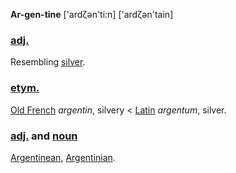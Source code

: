 '''Ar-gen-tine''' ['ardζən'ti:n] ['ardζən'tain]

===[[adjective|adj.]]===

Resembling [[silver]].

===[[etymology|etym.]]===

[[Old French]] <i>argentin</i>, silvery < [[Latin]] <i>argentum</i>, silver.

===[[adjective|adj.]] and [[noun]]===

[[Argentinean]], [[Argentinian]].